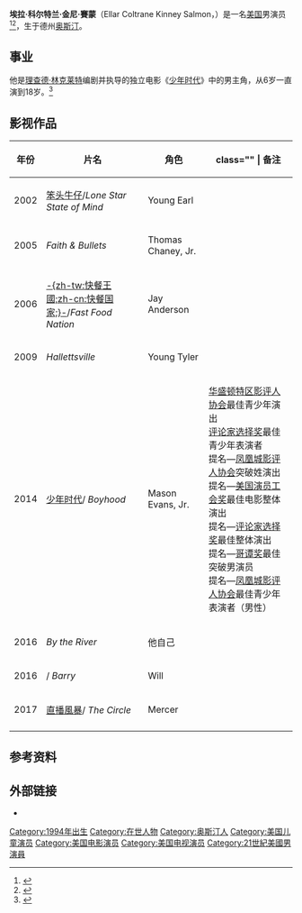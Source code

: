 {{noteTA
|G1=Show
|G2=Movie
|1=zh-tw:艾拉·柯川;zh-cn:埃拉·科尔特兰;zh-hk:艾拉·哥卓;
}}
{{Infobox person
|name=艾拉·柯川<br>{{small|Ellar Coltrane}}
|image = Ellar Coltrane 2015.jpg
|caption = 柯川於2015年
|birthname= Ellar Coltrane Kinney Salmon<ref>[http://www.mocavo.com/Ellar-Salmon-Texas-Birth-Record-Index-1926-1995/08030962362602486668 Ellar Coltrane Kinney Salmon] {{Wayback|url=http://www.mocavo.com/Ellar-Salmon-Texas-Birth-Record-Index-1926-1995/08030962362602486668 |date=20141231064535 }}, mocavo.com, retrieved 5 May 2014</ref> 
|birth_date= {{birth date and age|1994|8|27}}
|birth_place= 美國[[德克萨斯州|德州]][[奥斯丁|奥斯丁]]
|yearsactive = 2002年至今
}}

'''埃拉·科尔特兰·金尼·賽蒙'''（Ellar Coltrane Kinney Salmon，{{bd|1994年|8月27日}}）是一名[[美国|美国]]男演员<ref>{{cite web|last=Sneider|first=Jeff|title=10 Most Buzzed-About Sundance Actors, From Bill Hader to Maika Monroe|url=http://www.thewrap.com/sundance-2014-buzzed-about-actors-bill-hader|publisher=The Wrap|accessdate=26 April 2014|archive-date=2019-12-16|archive-url=https://web.archive.org/web/20191216140316/https://www.thewrap.com/sundance-2014-buzzed-about-actors-bill-hader/|dead-url=no}}</ref><ref>{{cite web|last=Zuckerman|first=Esther|title=Talking About the Nostalgia of 'Boyhood' with its Star, Ellar Coltrane|url=http://www.thewire.com/entertainment/2014/07/ellar-coltrane-of-boyhood-on-nostalgia/374194/|publisher=The Wire|accessdate=11 July 2014|archive-date=2016-03-05|archive-url=https://web.archive.org/web/20160305013638/http://www.thewire.com/entertainment/2014/07/ellar-coltrane-of-boyhood-on-nostalgia/374194/|dead-url=no}}</ref>，生于德州[[奥斯汀|奥斯汀]]。

==事业==
他是[[理查德·林克莱特|理查德·林克莱特]]编剧并执导的独立电影《[[少年时代|少年时代]]》中的男主角，从6岁一直演到18岁。<ref>{{Cite web |url=http://www.mtv.com/news/1546688/got-plans-for-2013-check-out-richard-linklaters-12-year-movie/ |title=存档副本 |accessdate=2014-07-16 |archive-date=2020-11-15 |archive-url=https://web.archive.org/web/20201115070816/http://www.mtv.com/news/1546688/got-plans-for-2013-check-out-richard-linklaters-12-year-movie/ |dead-url=no }}</ref>

==影视作品==
{| class="wikitable sortable"
|-
!年份
!片名
!角色
!class="" | 备注
|-
| 2002
| [[笨头牛仔|笨头牛仔]]/''Lone Star State of Mind''
| Young Earl
| 
|-
| 2005 
| ''Faith & Bullets''
| Thomas Chaney, Jr.
| 
|-
| 2006
|[[快餐国家|-{zh-tw:快餐王國;zh-cn:快餐国家;}-]]/''Fast Food Nation''
| Jay Anderson
| 
|-
| 2009
| ''Hallettsville''
| Young Tyler
| 
|-
| 2014
|[[少年时代|少年时代]]/ ''Boyhood''
| Mason Evans, Jr.
| [[华盛顿特区影评人协会|华盛顿特区影评人协会]]最佳青少年演出<br>[[评论家选择奖|评论家选择奖]]最佳青少年表演者<br>提名—[[凤凰城影评人协会|凤凰城影评人协会]]突破姓演出<br>提名—[[美国演员工会奖|美国演员工会奖]]最佳电影整体演出<br>提名—[[评论家选择奖|评论家选择奖]]最佳整体演出<br>提名—[[哥谭奖|哥谭奖]]最佳突破男演员<br>提名—[[凤凰城影评人协会|凤凰城影评人协会]]最佳青少年表演者（男性）
|-
| 2016
| ''By the River''
| 他自己
| 
|-
| 2016
|{{link-en|巴瑞精神 (2016年電影)|Barry (2016 film)|巴瑞精神}}/ ''Barry''
| Will
| 
|-
| 2017
|[[直播風暴|直播風暴]]/ ''The Circle''
| Mercer
| 
|-
|}

== 参考资料 ==
{{reflist}}

==外部链接==
{{Commonscat|Ellar Coltrane}}
* {{IMDb name|1294664|Ellar Coltrane}}

{{評論家選擇電影獎最佳年輕演員}}

{{DEFAULTSORT:Coltrane, Ellar}}
[[Category:1994年出生|Category:1994年出生]]
[[Category:在世人物|Category:在世人物]]
[[Category:奥斯汀人|Category:奥斯汀人]]
[[Category:美国儿童演员|Category:美国儿童演员]]
[[Category:美国电影演员|Category:美国电影演员]]
[[Category:美国电视演员|Category:美国电视演员]]
[[Category:21世紀美國男演員|Category:21世紀美國男演員]]